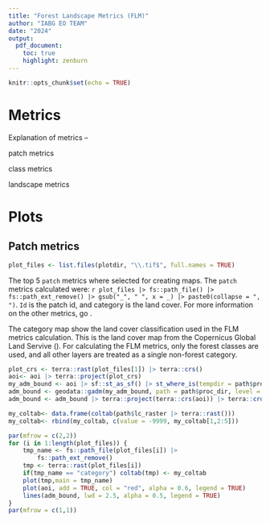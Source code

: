 ```yaml
---
title: "Forest Landscape Metrics (FLM)"
author: "IABG EO TEAM"
date: "2024"
output:
  pdf_document:
    toc: true
    highlight: zenburn
---
```


```r
knitr::opts_chunk$set(echo = TRUE)
```

# Metrics

Explanation of metrics -- 

patch metrics

class metrics

landscape metrics

# Plots

## Patch metrics

```r
plot_files <- list.files(plotdir, "\\.tif$", full.names = TRUE)
```


The top 5 `patch` metrics where selected for creating maps. The `patch` metrics calculated were:
`r plot_files |> fs::path_file() |> fs::path_ext_remove() |> gsub("_", " ", x = _) |> paste0(collapse = ", ")`. `Id` is the patch id, and category is the land cover.  For more information on the other metrics, go [\textcolor{blue}{here}](https://r-spatialecology.github.io/landscapemetrics/reference/index.html#patch-level-metrics).

The category map show the land cover classification used in the FLM metrics calculation. This is the land cover map from the Copernicus Global Land Servive ([\textcolor{blue}{link}](https://land.copernicus.eu/global/products/lc)). For calculating the FLM metrics, only the forest classes are used, and all other layers are treated as a single non-forest category. 

```r

plot_crs <- terra::rast(plot_files[1]) |> terra::crs()
aoi<- aoi |> terra::project(plot_crs)
my_adm_bound <- aoi |> sf::st_as_sf() |> st_where_is(tempdir = path$proc_dir)
adm_bound <- geodata::gadm(my_adm_bound, path = path$proc_dir, level = 2)
adm_bound <- adm_bound |> terra::project(terra::crs(aoi)) |> terra::crop(terra::ext(aoi))

my_coltab<- data.frame(coltab(path$lc_raster |> terra::rast()))
my_coltab<- rbind(my_coltab, c(value = -9999, my_coltab[1,2:5]))

par(mfrow = c(2,2))
for (i in 1:length(plot_files)) {
    tmp_name <- fs::path_file(plot_files[i]) |> 
        fs::path_ext_remove()
    tmp <- terra::rast(plot_files[i])
    if(tmp_name == "category") coltab(tmp) <- my_coltab
    plot(tmp,main = tmp_name)
    plot(aoi, add = TRUE, col = "red", alpha = 0.6, legend = TRUE)
    lines(adm_bound, lwd = 2.5, alpha = 0.5, legend = TRUE)
}
par(mfrow = c(1,1))

```
